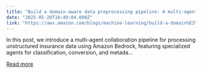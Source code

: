 ```yaml
---
title: "Build a domain‐aware data preprocessing pipeline: A multi‐agent collaboration approach"
date: "2025-05-20T18:40:04.000Z"
link: "https://aws.amazon.com/blogs/machine-learning/build-a-domain%E2%80%90aware-data-preprocessing-pipeline-a-multi%E2%80%90agent-collaboration-approach/"
---
```


In this post, we introduce a multi-agent collaboration pipeline for processing unstructured insurance data using Amazon Bedrock, featuring specialized agents for classification, conversion, and metada...

[Read more](https://aws.amazon.com/blogs/machine-learning/build-a-domain%E2%80%90aware-data-preprocessing-pipeline-a-multi%E2%80%90agent-collaboration-approach/)
